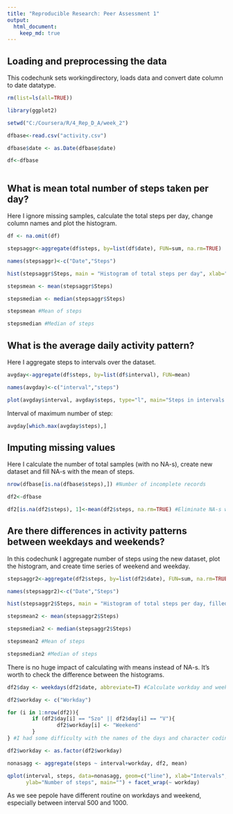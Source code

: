 ```yaml
---
title: "Reproducible Research: Peer Assessment 1"
output: 
  html_document:
    keep_md: true
---
```



## Loading and preprocessing the data

This codechunk sets workingdirectory, loads data and convert date column to date datatype.

```r
rm(list=ls(all=TRUE))

library(ggplot2)

setwd("C:/Coursera/R/4_Rep_D_A/week_2")

dfbase<-read.csv("activity.csv")

dfbase$date <- as.Date(dfbase$date)

df<-dfbase



```

## What is mean total number of steps taken per day?

Here I ignore missing samples, calculate the total steps per day, change column names and plot the histogram.

```r
df <- na.omit(df)

stepsaggr<-aggregate(df$steps, by=list(df$date), FUN=sum, na.rm=TRUE)

names(stepsaggr)<-c("Date","Steps")

hist(stepsaggr$Steps, main = "Histogram of total steps per day", xlab="Steps" )

stepsmean <- mean(stepsaggr$Steps)

stepsmedian <- median(stepsaggr$Steps)
```
```r
stepsmean #Mean of steps

stepsmedian #Median of steps

```

## What is the average daily activity pattern?
Here I aggregate steps to intervals over the dataset. 
```r
avgday<-aggregate(df$steps, by=list(df$interval), FUN=mean)

names(avgday)<-c("interval","steps")

plot(avgday$interval, avgday$steps, type="l", main="Steps in intervals on average day - daily pattern", xlab="Intervals", ylab="Steps")
```

Interval of maximum number of step:
```r
avgday[which.max(avgday$steps),] 
```




## Imputing missing values

Here I calculate the number of total samples (with no NA-s), create new dataset and fill NA-s with the mean of steps.

```r
nrow(dfbase[is.na(dfbase$steps),]) #Number of incomplete records

df2<-dfbase

df2[is.na(df2$steps), 1]<-mean(df2$steps, na.rm=TRUE) #Eliminate NA-s with mean
```



## Are there differences in activity patterns between weekdays and weekends?

In this codechunk I aggregate number of steps using the new dataset, plot the histogram, and create time series of weekend and weekday.

```r

stepsaggr2<-aggregate(df2$steps, by=list(df2$date), FUN=sum, na.rm=TRUE)

names(stepsaggr2)<-c("Date","Steps")

hist(stepsaggr2$Steps, main = "Histogram of total steps per day, filled NA-s", xlab="Steps" )

stepsmean2 <- mean(stepsaggr2$Steps)

stepsmedian2 <- median(stepsaggr2$Steps)
```

```r
stepsmean2 #Mean of steps

stepsmedian2 #Median of steps

```

There is no huge impact of calculating with means instead of NA-s. It's worth to check the difference between the histograms.  


```r
df2$day <- weekdays(df2$date, abbreviate=T) #Calculate workday and weekend factors.

df2$workday <- c("Workday")

for (i in 1:nrow(df2)){
        if (df2$day[i] == "Szo" || df2$day[i] == "V"){
                df2$workday[i] <- "Weekend"
        }
} #I had some difficulty with the names of the days and character coding. SInce weekdays() use default language I've used also hungarian words. Sz = Saturday, V = Sunday.   

df2$workday <- as.factor(df2$workday)

nonasagg <- aggregate(steps ~ interval+workday, df2, mean)

qplot(interval, steps, data=nonasagg, geom=c("line"), xlab="Intervals", 
      ylab="Number of steps", main="") + facet_wrap(~ workday)  
```

As we see pepole have different routine on workdays and weekend, especially between interval 500 and 1000. 
